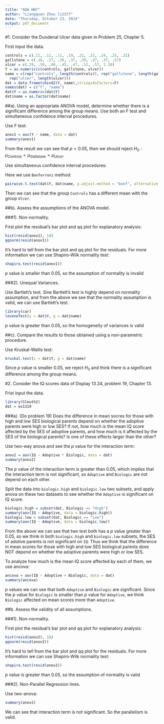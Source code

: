 ```yaml
---
title: "ADA HW7"
author: "Liangquan Zhou lz2377"
date: "Thursday, October 23, 2014"
output: pdf_document
---
```


#1. Consider the Duodenal Ulcer data given in Problem 25, Chapter 5.

First input the data.

```r
controls = c(.11, .11, .11, .19, .21, .22, .24, .25, .31)
gallstone = c(.18, .27, .36, .37, .39, .47, .37, .57)
ulcer = c(.29, .30, .40, .45, .47, .52, .57, 1.10)
Y = as.numeric(c(controls, gallstone, ulcer))
name = c(rep("controls", length(controls)), rep("gallstone", length(gallstone)), 
  rep("ulcer", length(ulcer)))
dat = data.frame(cbind2(Y, name),stringsAsFactors=F)
names(dat) = c("Y", "name")
dat$Y = as.numeric(dat$Y)
dat$name = as.factor(dat$name)
```

##a). Using an appropriate ANOVA model, determine whether there is a significant difference among the group means. Use both an F test and simultaneous confidence interval procedures.

Use F test:

```r
anov1 = aov(Y ~ name, data = dat)
summary(anov1)
```

From the result we can see that $p < 0.05$, then we should reject $H_0: \mu_{Controls} = \mu_{Gallstone} = \mu_{Ulcer}$.

Use simultaneous confidence interval procedures:

Here we use `Bonferroni` method:
```r
pairwise.t.test(dat$Y, dat$name, p.adjust.method = "bonf", alternative = c("two.sided"))
```
Then we can see that the group `Controls` has a different mean with the group `Ulcer`.

##b). Assess the assumptions of the ANOVA model.

###1). Non-normality.

First plot the residual's bar plot and qq plot for explanatory analysis:

```r
hist(resid(anov1), 10)
qqnorm(resid(anov1))
```

It's hard to tell from the bar plot and qq plot for the residuals. For more information we can use Shapiro-Wilk normality test:

```r
shapiro.test(resid(anov1))
```

$p$ value is smaller than 0.05, so the assumption of normality is invalid

###2). Unequal Variances.

Use Bartlett's test. Sine Bartlett's test is highly depend on normality assumption, and from the above we see that the normality assumption is valid, we can use Bartlett's test.

```r
library(car)
leveneTest(y = dat$Y, g = dat$name)
```

$p$ value is greater than 0.05, so the homogeneity of variances is valid

##c). Compare the results to those obtained using a non-parametric procedure.

Use Kruskal-Wallis test:

```r
kruskal.test(x = dat$Y, g = dat$name)
```

Since $p$ value is smaller 0.05, we reject $H_0$ and think there is a significant difference among the group means.

#2. Consider the IQ scores data of Display 13.24, problem 19, Chapter 13.

Frist input the data.

```r
library(Sleuth2)
dat = ex1319
```

###a). (Do problem 19) Does the difference in mean socres for those with high and low SES biological parents depend on whether the adoptive parents were high or low SES? If not, how much is the mean IQ score affected by the SES of adoptive parents, and how much is it affected by the SES of the biological parents? Is one of these effects larger than the other?

Use two-way anova and see the $p$ value for the interaction term:

```r
anov2 = aov(IQ ~ Adoptive * Biologic, data = dat)
summary(anov2)
```

The $p$ value of the interaction term is greater than 0.05, which implies that the interaction term is not significant, so `Adoptive` and `Biologic` are not depend on each other.

Split the data into `biologic.high` and `biologic.low` two subsets, and apply anova on these two datasets to see whether the `Adoptive` is significant on IQ score.
```r
biologic.high = subset(dat, Biologic == "High")
summary(aov(IQ ~ Adoptive, data = biologic.high))
biologic.low = subset(dat, Biologic == "Low")
summary(aov(IQ ~ Adoptive, data = biologic.low))
```

From the above we can see that two test both has a $p$ value greater than 0.05, so we think in both `biologic.high` and `biologic.low` subsets, the SES of adotive parents is not significant on `IQ`. Thus we think that the difference in mean scores for those with high and low SES biological parents does NOT depend on whether the adoptive paremts were high or low SES. 

To analyze how much is the mean IQ score affected by each of them, we use ancova:

```r
ancova = aov(IQ ~ Adoptive + Biologic, data = dat)
summary(ancova)
```
$p$ values we can see that both `Adoptive` and `Biologic` are significant. Since the $p$ value for `Biologic` is smaller than $p$ value for `Adoptive`, we think `Biologic` affected on mean scores more than `Adoptive`. 


##b. Assess the validity of all assumptions.

###1). Non-normality.

First plot the residual's bar plot and qq plot for explanatory analysis:
```r
hist(resid(anov2), 10)
qqnorm(resid(anov2))
```

It's hard to tell from the bar plot and qq plot for the residuals. For more information we can use Shapiro-Wilk normality test:

```r
shapiro.test(resid(anov2))
```

$p$ value is greater than 0.05, so the assumption of normality is valid

###2). Non-Parallel Regression lines.

Use two-anova:

```r
summary(anov2)
```

We can see that interaction term is not significant. So the parallelism is valid.

